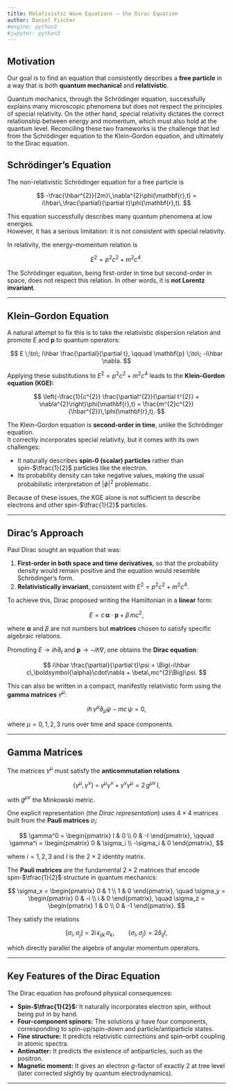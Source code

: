 ```yaml
---
title: Relativistic Wave Equations — the Dirac Equation
author: Daniel Fischer
#engine: python3
#jupyter: python3
---
```


## Motivation

Our goal is to find an equation that consistently describes a **free particle** in a way that is both **quantum mechanical** and **relativistic**.  

Quantum mechanics, through the Schrödinger equation, successfully explains many microscopic phenomena but does not respect the principles of special relativity. On the other hand, special relativity dictates the correct relationship between energy and momentum, which must also hold at the quantum level. Reconciling these two frameworks is the challenge that led from the Schrödinger equation to the Klein–Gordon equation, and ultimately to the Dirac equation.



## Schrödinger’s Equation

The non-relativistic Schrödinger equation for a free particle is

$$
-\frac{\hbar^{2}}{2m}\,\nabla^{2}\phi(\mathbf{r},t)
= i\hbar\,\frac{\partial}{\partial t}\phi(\mathbf{r},t).
$$

This equation successfully describes many quantum phenomena at low energies.  
However, it has a serious limitation: it is not consistent with special relativity.  

In relativity, the energy–momentum relation is

$$
E^{2} = p^{2}c^{2} + m^{2}c^{4}.
$$

The Schrödinger equation, being first-order in time but second-order in space, does not respect this relation. In other words, it is **not Lorentz invariant**.

---

## Klein–Gordon Equation

A natural attempt to fix this is to take the relativistic dispersion relation and promote $E$ and $\mathbf{p}$ to quantum operators:

$$
E \;\to\; i\hbar \frac{\partial}{\partial t},
\qquad
\mathbf{p} \;\to\; -i\hbar \nabla.
$$

Applying these substitutions to $E^2 = p^2c^2 + m^2c^4$ leads to the **Klein–Gordon equation (KGE):**

$$
\left(-\frac{1}{c^{2}} \frac{\partial^{2}}{\partial t^{2}} + \nabla^{2}\right)\phi(\mathbf{r},t)
= \frac{m^{2}c^{2}}{\hbar^{2}}\,\phi(\mathbf{r},t).
$$

The Klein–Gordon equation is **second-order in time**, unlike the Schrödinger equation.  
It correctly incorporates special relativity, but it comes with its own challenges:

- It naturally describes **spin-0 (scalar) particles** rather than spin-$\tfrac{1}{2}$ particles like the electron.  
- Its probability density can take negative values, making the usual probabilistic interpretation of $\lvert\phi\rvert^2$ problematic.  

Because of these issues, the KGE alone is not sufficient to describe electrons and other spin-$\tfrac{1}{2}$ particles.

---

## Dirac’s Approach

Paul Dirac sought an equation that was:

1. **First-order in both space and time derivatives**, so that the probability density would remain positive and the equation would resemble Schrödinger’s form.  
2. **Relativistically invariant**, consistent with $E^{2} = p^{2}c^{2} + m^{2}c^{4}$.  

To achieve this, Dirac proposed writing the Hamiltonian in a **linear** form:

$$
E = c\,\boldsymbol{\alpha}\cdot \mathbf{p} + \beta\,mc^{2},
$$

where $\boldsymbol{\alpha}$ and $\beta$ are not numbers but **matrices** chosen to satisfy specific algebraic relations.  

Promoting $E \to i\hbar \partial_t$ and $\mathbf{p} \to -i\hbar \nabla$, one obtains the **Dirac equation**:

$$
i\hbar \frac{\partial}{\partial t}\psi
= \Big(-i\hbar c\,\boldsymbol{\alpha}\cdot\nabla + \beta\,mc^{2}\Big)\psi.
$$

This can also be written in a compact, manifestly relativistic form using the **gamma matrices** $\gamma^\mu$:

$$
i\hbar\,\gamma^{\mu}\partial_{\mu}\psi - mc\,\psi = 0,
$$

where $\mu = 0,1,2,3$ runs over time and space components.  

---

## Gamma Matrices

The matrices $\gamma^\mu$ must satisfy the **anticommutation relations**

$$
\{\gamma^\mu, \gamma^\nu\} \;=\; \gamma^\mu \gamma^\nu + \gamma^\nu \gamma^\mu
= 2\,g^{\mu\nu}\,I,
$$

with $g^{\mu\nu}$ the Minkowski metric.  

One explicit representation (the *Dirac representation*) uses $4\times 4$ matrices built from the **Pauli matrices** $\sigma_i$:

$$
\gamma^0 =
\begin{pmatrix}
I & 0 \\ 0 & -I
\end{pmatrix},
\qquad
\gamma^i =
\begin{pmatrix}
0 & \sigma_i \\ -\sigma_i & 0
\end{pmatrix},
$$

where $i=1,2,3$ and $I$ is the $2\times 2$ identity matrix.  

The **Pauli matrices** are the fundamental $2\times 2$ matrices that encode spin-$\tfrac{1}{2}$ structure in quantum mechanics:

$$
\sigma_x = 
\begin{pmatrix}
0 & 1 \\
1 & 0
\end{pmatrix},
\quad
\sigma_y = 
\begin{pmatrix}
0 & -i \\
i & 0
\end{pmatrix},
\quad
\sigma_z =
\begin{pmatrix}
1 & 0 \\
0 & -1
\end{pmatrix}.
$$

They satisfy the relations

$$
[\sigma_i, \sigma_j] = 2 i \,\epsilon_{ijk}\,\sigma_k,
\qquad
\{\sigma_i, \sigma_j\} = 2 \delta_{ij} I,
$$

which directly parallel the algebra of angular momentum operators.

---

## Key Features of the Dirac Equation

The Dirac equation has profound physical consequences:

- **Spin-$\tfrac{1}{2}$:** It naturally incorporates electron spin, without being put in by hand.  
- **Four-component spinors:** The solutions $\psi$ have four components, corresponding to spin-up/spin-down and particle/antiparticle states.  
- **Fine structure:** It predicts relativistic corrections and spin–orbit coupling in atomic spectra.  
- **Antimatter:** It predicts the existence of antiparticles, such as the positron.  
- **Magnetic moment:** It gives an electron $g$-factor of exactly 2 at tree level (later corrected slightly by quantum electrodynamics).

---

